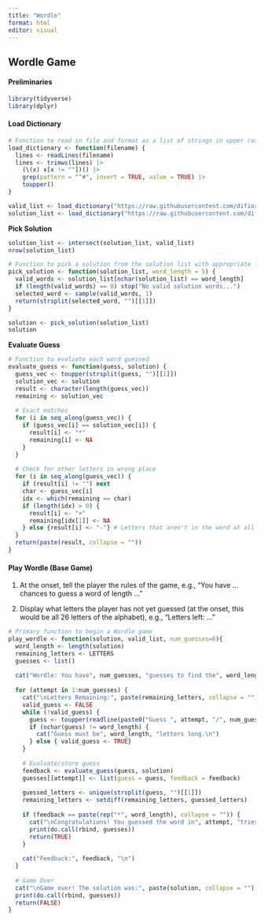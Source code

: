 ```yaml
---
title: "Wordle"
format: html
editor: visual
---
```


## Wordle Game

#### Preliminaries

```r
library(tidyverse)
library(dplyr)
```

#### Load Dictionary

```r
# Function to read in file and format as a list of strings in upper case
load_dictionary <- function(filename) {
  lines <- readLines(filename)
  lines <- trimws(lines) |>
    (\(x) x[x != ""])() |>
    grep(pattern = "^#", invert = TRUE, value = TRUE) |>
    toupper()
}

valid_list <- load_dictionary("https://raw.githubusercontent.com/difiore/ada-datasets/refs/heads/main/collins-scrabble-words-2019.txt")
solution_list <- load_dictionary("https://raw.githubusercontent.com/difiore/ada-datasets/refs/heads/main/google-10000-english-usa-no-swears.txt")

```

**Pick Solution**

```r
solution_list <- intersect(solution_list, valid_list)
nrow(solution_list)

# Function to pick a solution from the solution list with appropriate length
pick_solution <- function(solution_list, word_length = 5) {
  valid_words <- solution_list[nchar(solution_list) == word_length]
  if (length(valid_words) == 0) stop("No valid solution words...")
  selected_word <- sample(valid_words, 1)
  return(strsplit(selected_word, "")[[1]])
}

solution <- pick_solution(solution_list)
solution
```

**Evaluate Guess**

```r
# Function to evaluate each word guessed
evaluate_guess <- function(guess, solution) {
  guess_vec <- toupper(strsplit(guess, "")[[1]])
  solution_vec <- solution
  result <- character(length(guess_vec))
  remaining <- solution_vec
  
  # Exact matches
  for (i in seq_along(guess_vec)) {
    if (guess_vec[i] == solution_vec[i]) {
      result[i] <- "*"
      remaining[i] <- NA
    }
  }
  
  # Check for other letters in wrong place
  for (i in seq_along(guess_vec)) {
    if (result[i] != "") next
    char <- guess_vec[i]
    idx <- which(remaining == char)
    if (length(idx) > 0) {
      result[i] <- "+"
      remaining[idx[1]] <- NA
    } else {result[i] <- "-"} # Letters that aren't in the word at all
  }
  return(paste(result, collapse = ""))
}
```

#### Play Wordle (Base Game)

1.  At the onset, tell the player the rules of the game, e.g., "You have ... chances to guess a word of length ..."

2.  Display what letters the player has not yet guessed (at the onset, this would be all 26 letters of the alphabet), e.g., "Letters left: ..."

```r
# Primary function to begin a Wordle game
play_wordle <- function(solution, valid_list, num_guesses=6){
  word_length <- length(solution)
  remaining_letters <- LETTERS
  guesses <- list()
  
  cat("Wordle: You have", num_guesses, "guesses to find the", word_length, "letter word.\n")
  
  for (attempt in 1:num_guesses) {
    cat("\nLetters Remaining:", paste(remaining_letters, collapse = ""), "\n")
    valid_guess <- FALSE
    while (!valid_guess) {
      guess <- toupper(readline(paste0("Guess ", attempt, "/", num_guesses, ": ")))
      if (nchar(guess) != word_length) {
        cat("Guess must be", word_length, "letters long.\n")
      } else { valid_guess <- TRUE}
    }
    
    # Evaluate/store guess
    feedback <- evaluate_guess(guess, solution)
    guesses[[attempt]] <- list(guess = guess, feedback = feedback)
    
    guessed_letters <- unique(strsplit(guess, "")[[1]])
    remaining_letters <- setdiff(remaining_letters, guessed_letters)
    
    if (feedback == paste(rep("*", word_length), collapse = "")) {
      cat("\nCongratulations! You guessed the word in", attempt, "tries!\n")
      print(do.call(rbind, guesses))
      return(TRUE)
    }
    
    cat("Feedback:", feedback, "\n")
  }
  
  # Game Over
  cat("\nGame over! The solution was:", paste(solution, collapse = ""), "\n")
  print(do.call(rbind, guesses))
  return(FALSE)
}
```


